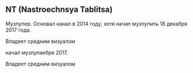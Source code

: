 == NT (Nastroechnsya Tablitsa) ==
{{Инфобокс_для_пуперов|title2 = NT|другие_ники = Nastroechnaya Tablitsa, NTalt|image3 = OHew5aAS1QQ.jpg|сферы_творчества = RYTPMV|год_начала = 2014|имя_фамилия = Руслан Садретдиноа|ссылки = https://www.youtube.com/channel/UC3PtHywHmt3HkubMytJmTqQ}}Музпупер. Основал канал в 2014 году, хотя начал музпупить 18 декабря 2017 года.

Владеет средним визуалом

начал музпупакбря 2017.

Владеет средним визуалом